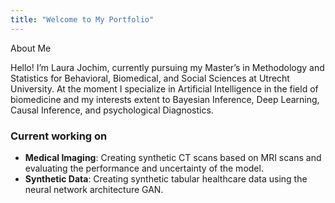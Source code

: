 ```yaml
---
title: "Welcome to My Portfolio"
---
```


About Me

Hello! I'm Laura Jochim, currently pursuing my Master’s in Methodology and Statistics for Behavioral, Biomedical, and Social Sciences at Utrecht University. At the moment I specialize in Artificial Intelligence in the field of biomedicine and my interests extent to Bayesian Inference, Deep Learning, Causal Inference, and psychological Diagnostics.



### Current working on
- **Medical Imaging**: Creating synthetic CT scans based on MRI scans and evaluating the performance and uncertainty of the model. 
- **Synthetic Data**: Creating synthetic tabular healthcare data using the neural network architecture GAN.   
  


